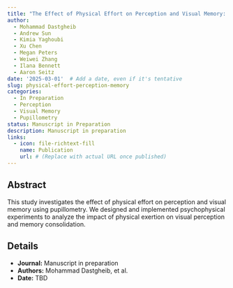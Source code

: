 ```yaml
---
title: "The Effect of Physical Effort on Perception and Visual Memory: A Pupillometric Analysis"
author:
  - Mohammad Dastgheib
  - Andrew Sun
  - Kimia Yaghoubi
  - Xu Chen
  - Megan Peters
  - Weiwei Zhang
  - Ilana Bennett
  - Aaron Seitz
date: '2025-03-01'  # Add a date, even if it's tentative
slug: physical-effort-perception-memory
categories:
  - In Preparation
  - Perception
  - Visual Memory
  - Pupillometry
status: Manuscript in Preparation
description: Manuscript in preparation
links:
  - icon: file-richtext-fill
    name: Publication
    url: # (Replace with actual URL once published)
---
```


## Abstract

This study investigates the effect of physical effort on perception and visual memory using pupillometry. We designed and implemented psychophysical experiments to analyze the impact of physical exertion on visual perception and memory consolidation.

## Details

- **Journal:** Manuscript in preparation
- **Authors:** Mohammad Dastgheib, et al.
- **Date:** TBD